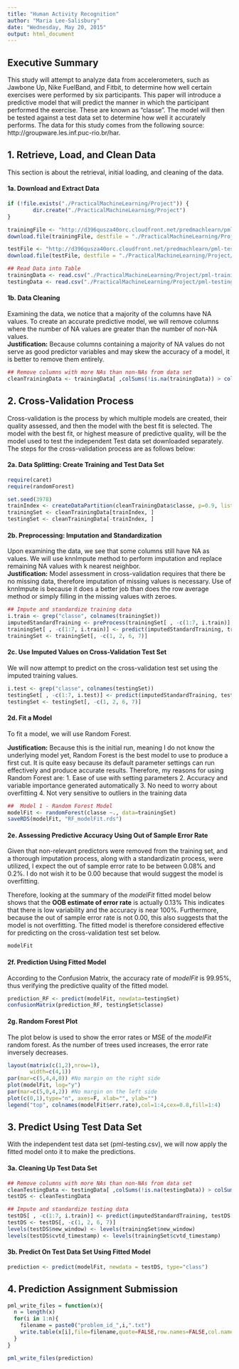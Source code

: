 ```yaml
---
title: "Human Activity Recognition"
author: "Maria Lee-Salisbury"
date: "Wednesday, May 20, 2015"
output: html_document
---
```


## Executive Summary
This study will attempt to analyze data from accelerometers, such as Jawbone Up, Nike FuelBand, and Fitbit, to determine how well certain exercises were performed by six participants.  This paper will introduce a predictive model that will predict the manner in which the participant performed the exercise.  These are known as "classe".  The model will then be tested against a test data set to determine how well it accurately performs.  The data for this study comes from the following source:  http://groupware.les.inf.puc-rio.br/har.

## 1.  Retrieve, Load, and Clean Data
This section is about the retrieval, initial loading, and cleaning of the data.

#### 1a.  Download and Extract Data
```r
if (!file.exists("./PracticalMachineLearning/Project")) {
        dir.create("./PracticalMachineLearning/Project")
}

trainingFile <- "http://d396qusza40orc.cloudfront.net/predmachlearn/pml-training.csv"
download.file(trainingFile, destfile = "./PracticalMachineLearning/Project/pml-training.csv")

testFile <- "http://d396qusza40orc.cloudfront.net/predmachlearn/pml-testing.csv"
download.file(testFile, destfile = "./PracticalMachineLearning/Project/pml-testing.csv")

## Read Data into Table
trainingData <- read.csv("./PracticalMachineLearning/Project/pml-training.csv", na.strings = c(""," ","NA"))
testingData <- read.csv("./PracticalMachineLearning/Project/pml-testing.csv", na.strings = c(""," ","NA"))    
```

#### 1b.  Data Cleaning
Examining the data, we notice that a majority of the columns have NA values.  To create an accurate predictive model, we will remove columns where the number of NA values are greater than the number of non-NA values.  
__Justification:__  Because columns containing a majority of NA values do not serve as good predictor variables and may skew the accuracy of a model, it is better to remove them entirely.
   
```r
## Remove columns with more NAs than non-NAs from data set
cleanTrainingData <- trainingData[ ,colSums(!is.na(trainingData)) > colSums(is.na(trainingData))]
```


## 2.  Cross-Validation Process
Cross-validation is the process by which multiple models are created, their quality assessed, and then the model with the best fit is selected.  The model with the best fit, or highest measure of predictive quality, will be the model used to test the independent Test data set downloaded separately.  The steps for the cross-validation process are as follows below:

#### 2a.  Data Splitting:  Create Training and Test Data Set
```r
require(caret)
require(randomForest)
```

```r
set.seed(3978)
trainIndex <- createDataPartition(cleanTrainingData$classe, p=0.9, list=FALSE)
trainingSet <- cleanTrainingData[trainIndex, ]
testingSet <- cleanTrainingData[-trainIndex, ]
```

####  2b.  Preprocessing:  Imputation and Standardization
Upon examining the data, we see that some columns still have NA as values.  We will use knnImpute method to perform imputation and replace remaining NA values with k nearest neighbor.  
__Justification:__  Model assessment in cross-validation requires that there be no missing data, therefore imputation of missing values is necessary.  Use of knnImpute is because it does a better job than does the row average method or simply filling in the missing values with zeroes.
```r
## Impute and standardize training data
i.train <- grep("classe", colnames(trainingSet))
imputedStandardTraining <- preProcess(trainingSet[ , -c(1:7, i.train)], method="knnImpute")
trainingSet[ , -c(1:7, i.train)] <- predict(imputedStandardTraining, trainingSet[ , -c(1:7, i.train)])
trainingSet <- trainingSet[, -c(1, 2, 6, 7)]
```

#### 2c.  Use Imputed Values on Cross-Validation Test Set
We will now attempt to predict on the cross-validation test set using the imputed training values.
```r
i.test <- grep("classe", colnames(testingSet))
testingSet[ , -c(1:7, i.test)] <- predict(imputedStandardTraining, testingSet[ , -c(1:7, i.test)])
testingSet <- testingSet[, -c(1, 2, 6, 7)]
```

####  2d.  Fit a Model
To fit a model, we will use Random Forest.  

__Justification:__  Because this is the initial run, meaning I do not know the underlying model yet, Random Forest is the best model to use to produce a first cut.  It is quite easy because its default parameter settings can run effectively and produce accurate results.  Therefore, my reasons for using Random Forest are:
  1.  Ease of use with setting parameters
  2.  Accuracy and variable importance generated automatically
  3.  No need to worry about overfitting
  4.  Not very sensitive to outliers in the training data
  
```r
##  Model 1 - Random Forest Model
modelFit <- randomForest(classe ~., data=trainingSet)
saveRDS(modelFit, "RF_modelFit.rds")
```

####  2e.  Assessing Predictive Accuracy Using Out of Sample Error Rate
Given that non-relevant predictors were removed from the training set, and a thorough imputation process, along with a standardizatin process, were utilized, I expect the out of sample error rate to be between 0.08% and 0.2%.  I do not wish it to be 0.00 because that would suggest the model is overfitting.

Therefore, looking at the summary of the *modelFit* fitted model below shows that the __OOB estimate of error rate__ is actually 0.13%  This indicates that there is low variability and the accuracy is near 100%.  Furthermore, because the out of sample error rate is not 0.00, this also suggests that the model is not overfitting.  The fitted model is therefore considered effective for predicting on the cross-validation test set below.
```r
modelFit
```

####  2f.  Prediction Using Fitted Model
According to the Confusion Matrix, the accuracy rate of *modelFit* is 99.95%, thus verifying the predictive quality of the fitted model.
```r
prediction_RF <- predict(modelFit, newdata=testingSet)
confusionMatrix(prediction_RF, testingSet$classe)
```

#### 2g.  Random Forest Plot
The plot below is used to show the error rates or MSE of the *modelFit* random forest.  As the number of trees used increases, the error rate inversely decreases.
```r
layout(matrix(c(1,2),nrow=1),
       width=c(4,1)) 
par(mar=c(5,4,4,0)) #No margin on the right side
plot(modelFit, log="y")
par(mar=c(5,0,4,2)) #No margin on the left side
plot(c(0,1),type="n", axes=F, xlab="", ylab="")
legend("top", colnames(modelFit$err.rate),col=1:4,cex=0.8,fill=1:4)
```

##  3.  Predict Using Test Data Set
With the independent test data set (pml-testing.csv), we will now apply the fitted model onto it to make the predictions.

#### 3a.  Cleaning Up Test Data Set
```r
## Remove columns with more NAs than non-NAs from data set
cleanTestingData <- testingData[ ,colSums(!is.na(testingData)) > colSums(is.na(testingData))]
testDS <- cleanTestingData

## Impute and standardize testing data
testDS[ , -c(1:7, i.train)] <- predict(imputedStandardTraining, testDS[ , -c(1:7, i.train)])
testDS <- testDS[, -c(1, 2, 6, 7)]
levels(testDS$new_window) <- levels(trainingSet$new_window)
levels(testDS$cvtd_timestamp) <- levels(trainingSet$cvtd_timestamp)
```

#### 3b.  Predict On Test Data Set Using Fitted Model
```r
prediction <- predict(modelFit, newdata = testDS, type="class")
```


##  4.  Prediction Assignment Submission
```r
pml_write_files = function(x){
  n = length(x)
  for(i in 1:n){
    filename = paste0("problem_id_",i,".txt")
    write.table(x[i],file=filename,quote=FALSE,row.names=FALSE,col.names=FALSE)
  }
}

pml_write_files(prediction)
```
